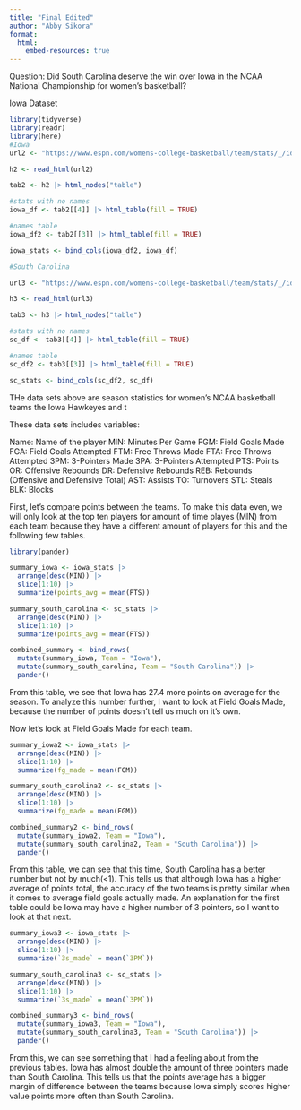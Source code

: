 ```yaml
---
title: "Final Edited"
author: "Abby Sikora"
format: 
  html:
    embed-resources: true
---
```

Question: 
Did South Carolina deserve the win over Iowa in the NCAA National Championship for women's basketball?

Iowa Dataset

```r
library(tidyverse)
library(readr)
library(here)
#Iowa
url2 <- "https://www.espn.com/womens-college-basketball/team/stats/_/id/2294/iowa-hawkeyes"

h2 <- read_html(url2)

tab2 <- h2 |> html_nodes("table")

#stats with no names
iowa_df <- tab2[[4]] |> html_table(fill = TRUE)

#names table
iowa_df2 <- tab2[[3]] |> html_table(fill = TRUE)

iowa_stats <- bind_cols(iowa_df2, iowa_df)

#South Carolina

url3 <- "https://www.espn.com/womens-college-basketball/team/stats/_/id/2579/south-carolina-gamecocks"

h3 <- read_html(url3)

tab3 <- h3 |> html_nodes("table")

#stats with no names
sc_df <- tab3[[4]] |> html_table(fill = TRUE)

#names table
sc_df2 <- tab3[[3]] |> html_table(fill = TRUE)

sc_stats <- bind_cols(sc_df2, sc_df)

```
THe data sets above are season statistics for women's NCAA basketball teams the Iowa Hawkeyes and t

These data sets includes variables:

Name: Name of the player
MIN: Minutes Per Game
FGM: Field Goals Made
FGA: Field Goals Attempted
FTM: Free Throws Made
FTA: Free Throws Attempted
3PM: 3-Pointers Made
3PA: 3-Pointers Attempted
PTS: Points
OR: Offensive Rebounds
DR: Defensive Rebounds
REB: Rebounds (Offensive and Defensive Total)
AST: Assists
TO: Turnovers
STL: Steals
BLK: Blocks


First, let's compare points between the teams. To make this data even, we will only look at the top ten players for amount of time playes (MIN) from each team because they have a different amount of players for this and the following few tables. 

```r
library(pander)

summary_iowa <- iowa_stats |> 
  arrange(desc(MIN)) |>
  slice(1:10) |>
  summarize(points_avg = mean(PTS))

summary_south_carolina <- sc_stats |>
  arrange(desc(MIN)) |>
  slice(1:10) |>
  summarize(points_avg = mean(PTS))

combined_summary <- bind_rows(
  mutate(summary_iowa, Team = "Iowa"),
  mutate(summary_south_carolina, Team = "South Carolina")) |>
  pander()
```
From this table, we see that Iowa has 27.4 more points on average for the season. To analyze this number further, I want to look at Field Goals Made, because the number of points doesn't tell us much on it's own.

Now let's look at Field Goals Made for each team.

```r
summary_iowa2 <- iowa_stats |> 
  arrange(desc(MIN)) |>
  slice(1:10) |>
  summarize(fg_made = mean(FGM))

summary_south_carolina2 <- sc_stats |>
  arrange(desc(MIN)) |>
  slice(1:10) |>
  summarize(fg_made = mean(FGM))

combined_summary2 <- bind_rows(
  mutate(summary_iowa2, Team = "Iowa"),
  mutate(summary_south_carolina2, Team = "South Carolina")) |>
  pander()
```

From this table, we can see that this time, South Carolina has a better number but not by much(<1). This tells us that although Iowa has a higher average of points total, the accuracy of the two teams is pretty similar when it comes to average field goals actually made. An explanation for the first table could be Iowa may have a higher number of 3 pointers, so I want to look at that next. 

```r
summary_iowa3 <- iowa_stats |> 
  arrange(desc(MIN)) |>
  slice(1:10) |>
  summarize(`3s_made` = mean(`3PM`))

summary_south_carolina3 <- sc_stats |>
  arrange(desc(MIN)) |>
  slice(1:10) |>
  summarize(`3s_made` = mean(`3PM`))

combined_summary3 <- bind_rows(
  mutate(summary_iowa3, Team = "Iowa"),
  mutate(summary_south_carolina3, Team = "South Carolina")) |>
  pander()
```
From this, we can see something that I had a feeling about from the previous tables. Iowa has almost double the amount of three pointers made than South Carolina. This tells us that the points average has a bigger margin of difference between the teams because Iowa simply scores higher value points more often than South Carolina.















